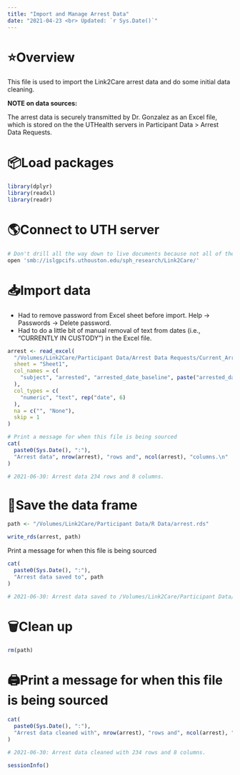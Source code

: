 ```yaml
---
title: "Import and Manage Arrest Data"
date: "2021-04-23 <br> Updated: `r Sys.Date()`"
---
```


# ⭐️Overview

This file is used to import the Link2Care arrest data and do some initial data cleaning. 

**NOTE on data sources:**

The arrest data is securely transmitted by Dr. Gonzalez as an Excel file, which is stored on the the UTHealth servers in Participant Data > Arrest Data Requests.


# 📦Load packages

```r
library(dplyr)
library(readxl)
library(readr)
```


# 🌎Connect to UTH server 

```bash
# Don't drill all the way down to live documents because not all of the data is in live documents.
open 'smb://islgpcifs.uthouston.edu/sph_research/Link2Care/'
```


# 📥Import data 

* Had to remove password from Excel sheet before import. Help -> Passwords -> Delete password.   
* Had to do a little bit of manual removal of text from dates (i.e., "CURRENTLY IN CUSTODY") in the Excel file.   

```r
arrest <- read_excel(
  "/Volumes/Link2Care/Participant Data/Arrest Data Requests/Current_Arrest Data_De-identified_2001-2234.xlsx",
  sheet = "Sheet1",
  col_names = c(
    "subject", "arrested", "arrested_date_baseline", paste("arrested_date", 1:5, sep = "_")
  ),
  col_types = c(
    "numeric", "text", rep("date", 6)
  ),
  na = c("", "None"),
  skip = 1
)

# Print a message for when this file is being sourced
cat(
  paste0(Sys.Date(), ":"),
  "Arrest data", nrow(arrest), "rows and", ncol(arrest), "columns.\n"
)

# 2021-06-30: Arrest data 234 rows and 8 columns.
```


# 💾Save the data frame

```r
path <- "/Volumes/Link2Care/Participant Data/R Data/arrest.rds"
```

```r
write_rds(arrest, path)
```

Print a message for when this file is being sourced

```r
cat(
  paste0(Sys.Date(), ":"),
  "Arrest data saved to", path
)

# 2021-06-30: Arrest data saved to /Volumes/Link2Care/Participant Data/R Data/arrest.rds
```


# 🗑Clean up

```r
rm(path)
```


# 🖨Print a message for when this file is being sourced

```r
cat(
  paste0(Sys.Date(), ":"),
  "Arrest data cleaned with", nrow(arrest), "rows and", ncol(arrest), "columns.\n"
)

# 2021-06-30: Arrest data cleaned with 234 rows and 8 columns.
```

```r
sessionInfo()
```
